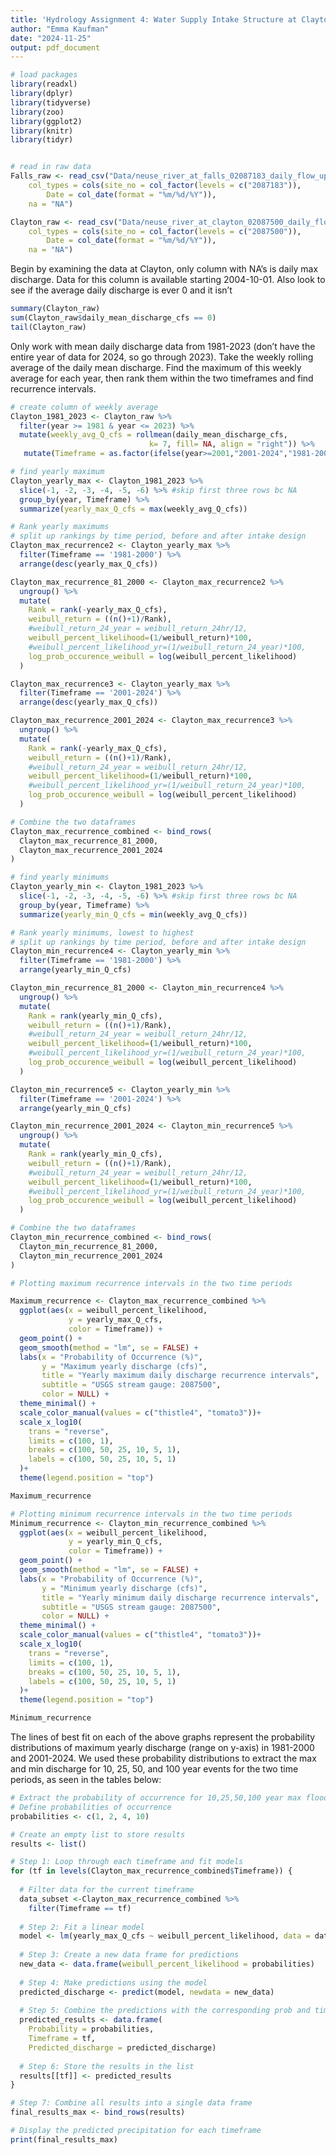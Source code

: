 ```yaml
---
title: 'Hydrology Assignment 4: Water Supply Intake Structure at Clayton, NC'
author: "Emma Kaufman"
date: "2024-11-25"
output: pdf_document
---
```


```r
# load packages
library(readxl)
library(dplyr)
library(tidyverse)
library(zoo)
library(ggplot2)
library(knitr)
library(tidyr)


# read in raw data
Falls_raw <- read_csv("Data/neuse_river_at_falls_02087183_daily_flow_updated.csv", 
    col_types = cols(site_no = col_factor(levels = c("2087183")), 
        Date = col_date(format = "%m/%d/%Y")),
    na = "NA")

Clayton_raw <- read_csv("Data/neuse_river_at_clayton_02087500_daily_flow_updated.csv", 
    col_types = cols(site_no = col_factor(levels = c("2087500")), 
        Date = col_date(format = "%m/%d/%Y")), 
    na = "NA")
```

Begin by examining the data at Clayton, only column with NA's is daily max discharge. Data for this column is available starting 2004-10-01. Also look to see if the average daily discharge is ever 0 and it isn't 
```r
summary(Clayton_raw)
sum(Clayton_raw$daily_mean_discharge_cfs == 0)
tail(Clayton_raw)
```

Only work with mean daily discharge data from 1981-2023 (don't have the entire year of data for 2024, so go through 2023). 
Take the weekly rolling average of the daily mean discharge. Find the maximum of this weekly average for each year, then rank them within the two timeframes and find recurrence intervals.
```r

# create column of weekly average 
Clayton_1981_2023 <- Clayton_raw %>% 
  filter(year >= 1981 & year <= 2023) %>% 
  mutate(weekly_avg_Q_cfs = rollmean(daily_mean_discharge_cfs,
                               k= 7, fill= NA, align = "right")) %>% 
   mutate(Timeframe = as.factor(ifelse(year>=2001,"2001-2024","1981-2000")))

# find yearly maximum
Clayton_yearly_max <- Clayton_1981_2023 %>% 
  slice(-1, -2, -3, -4, -5, -6) %>% #skip first three rows bc NA
  group_by(year, Timeframe) %>% 
  summarize(yearly_max_Q_cfs = max(weekly_avg_Q_cfs))

# Rank yearly maximums
# split up rankings by time period, before and after intake design
Clayton_max_recurrence2 <- Clayton_yearly_max %>% 
  filter(Timeframe == '1981-2000') %>% 
  arrange(desc(yearly_max_Q_cfs))

Clayton_max_recurrence_81_2000 <- Clayton_max_recurrence2 %>% 
  ungroup() %>% 
  mutate(
    Rank = rank(-yearly_max_Q_cfs),
    weibull_return = ((n()+1)/Rank),
    #weibull_return_24_year = weibull_return_24hr/12,
    weibull_percent_likelihood=(1/weibull_return)*100,
    #weibull_percent_likelihood_yr=(1/weibull_return_24_year)*100,
    log_prob_occurence_weibull = log(weibull_percent_likelihood)
  )

Clayton_max_recurrence3 <- Clayton_yearly_max %>% 
  filter(Timeframe == '2001-2024') %>% 
  arrange(desc(yearly_max_Q_cfs))

Clayton_max_recurrence_2001_2024 <- Clayton_max_recurrence3 %>% 
  ungroup() %>% 
  mutate(
    Rank = rank(-yearly_max_Q_cfs),
    weibull_return = ((n()+1)/Rank),
    #weibull_return_24_year = weibull_return_24hr/12,
    weibull_percent_likelihood=(1/weibull_return)*100,
    #weibull_percent_likelihood_yr=(1/weibull_return_24_year)*100,
    log_prob_occurence_weibull = log(weibull_percent_likelihood)
  )

# Combine the two dataframes
Clayton_max_recurrence_combined <- bind_rows(
  Clayton_max_recurrence_81_2000,
  Clayton_max_recurrence_2001_2024
)

# find yearly minimums
Clayton_yearly_min <- Clayton_1981_2023 %>% 
  slice(-1, -2, -3, -4, -5, -6) %>% #skip first three rows bc NA
  group_by(year, Timeframe) %>% 
  summarize(yearly_min_Q_cfs = min(weekly_avg_Q_cfs))

# Rank yearly minimums, lowest to highest
# split up rankings by time period, before and after intake design
Clayton_min_recurrence4 <- Clayton_yearly_min %>% 
  filter(Timeframe == '1981-2000') %>% 
  arrange(yearly_min_Q_cfs)

Clayton_min_recurrence_81_2000 <- Clayton_min_recurrence4 %>% 
  ungroup() %>% 
  mutate(
    Rank = rank(yearly_min_Q_cfs),
    weibull_return = ((n()+1)/Rank),
    #weibull_return_24_year = weibull_return_24hr/12,
    weibull_percent_likelihood=(1/weibull_return)*100,
    #weibull_percent_likelihood_yr=(1/weibull_return_24_year)*100,
    log_prob_occurence_weibull = log(weibull_percent_likelihood)
  )

Clayton_min_recurrence5 <- Clayton_yearly_min %>% 
  filter(Timeframe == '2001-2024') %>% 
  arrange(yearly_min_Q_cfs)

Clayton_min_recurrence_2001_2024 <- Clayton_min_recurrence5 %>% 
  ungroup() %>% 
  mutate(
    Rank = rank(yearly_min_Q_cfs),
    weibull_return = ((n()+1)/Rank),
    #weibull_return_24_year = weibull_return_24hr/12,
    weibull_percent_likelihood=(1/weibull_return)*100,
    #weibull_percent_likelihood_yr=(1/weibull_return_24_year)*100,
    log_prob_occurence_weibull = log(weibull_percent_likelihood)
  )

# Combine the two dataframes
Clayton_min_recurrence_combined <- bind_rows(
  Clayton_min_recurrence_81_2000,
  Clayton_min_recurrence_2001_2024
)

```

```r
# Plotting maximum recurrence intervals in the two time periods

Maximum_recurrence <- Clayton_max_recurrence_combined %>%
  ggplot(aes(x = weibull_percent_likelihood, 
             y = yearly_max_Q_cfs, 
             color = Timeframe)) +
  geom_point() +
  geom_smooth(method = "lm", se = FALSE) +
  labs(x = "Probability of Occurrence (%)", 
       y = "Maximum yearly discharge (cfs)", 
       title = "Yearly maximum daily discharge recurrence intervals",
       subtitle = "USGS stream gauge: 2087500",
       color = NULL) +
  theme_minimal() +
  scale_color_manual(values = c("thistle4", "tomato3"))+
  scale_x_log10(
    trans = "reverse",  
    limits = c(100, 1),  
    breaks = c(100, 50, 25, 10, 5, 1),  
    labels = c(100, 50, 25, 10, 5, 1)
  )+ 
  theme(legend.position = "top")

Maximum_recurrence

```

```r
# Plotting minimum recurrence intervals in the two time periods
Minimum_recurrence <- Clayton_min_recurrence_combined %>%
  ggplot(aes(x = weibull_percent_likelihood, 
             y = yearly_min_Q_cfs, 
             color = Timeframe)) +
  geom_point() +
  geom_smooth(method = "lm", se = FALSE) +
  labs(x = "Probability of Occurrence (%)", 
       y = "Minimum yearly discharge (cfs)", 
       title = "Yearly minimum daily discharge recurrence intervals",
       subtitle = "USGS stream gauge: 2087500",
       color = NULL) +
  theme_minimal() +
  scale_color_manual(values = c("thistle4", "tomato3"))+
  scale_x_log10(
    trans = "reverse",  
    limits = c(100, 1),  
    breaks = c(100, 50, 25, 10, 5, 1),  
    labels = c(100, 50, 25, 10, 5, 1)
  )+ 
  theme(legend.position = "top")

Minimum_recurrence
```

The lines of best fit on each of the above graphs represent the probability distributions of maximum yearly discharge (range on y-axis) in 1981-2000 and 2001-2024. We used these probability distributions to extract the max and min discharge for 10, 25, 50, and 100 year events for the two time periods, as seen in the tables below:
```r
# Extract the probability of occurrence for 10,25,50,100 year max flood events 
# Define probabilities of occurrence
probabilities <- c(1, 2, 4, 10)

# Create an empty list to store results
results <- list()

# Step 1: Loop through each timeframe and fit models
for (tf in levels(Clayton_max_recurrence_combined$Timeframe)) {
  
  # Filter data for the current timeframe
  data_subset <-Clayton_max_recurrence_combined %>% 
    filter(Timeframe == tf)
  
  # Step 2: Fit a linear model
  model <- lm(yearly_max_Q_cfs ~ weibull_percent_likelihood, data = data_subset)
  
  # Step 3: Create a new data frame for predictions
  new_data <- data.frame(weibull_percent_likelihood = probabilities)
  
  # Step 4: Make predictions using the model
  predicted_discharge <- predict(model, newdata = new_data)
  
  # Step 5: Combine the predictions with the corresponding prob and timeframe
  predicted_results <- data.frame(
    Probability = probabilities,
    Timeframe = tf,
    Predicted_discharge = predicted_discharge)
  
  # Step 6: Store the results in the list
  results[[tf]] <- predicted_results
}

# Step 7: Combine all results into a single data frame
final_results_max <- bind_rows(results)

# Display the predicted precipitation for each timeframe
print(final_results_max)
```

